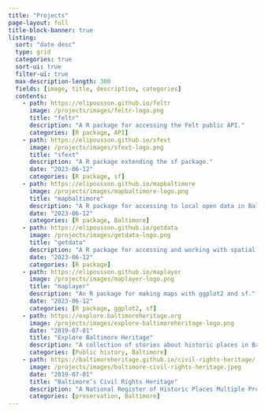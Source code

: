 ```yaml
---
title: "Projects"
page-layout: full
title-block-banner: true
listing:
  sort: "date desc"
  type: grid
  categories: true
  sort-ui: true
  filter-ui: true
  max-description-length: 300
  fields: [image, title, description, categories]
  contents:
    - path: https://elipousson.github.io/feltr
      image: /projects/images/feltr-logo.png
      title: "feltr"
      description: "A R package for accessing the Felt public API."
      categories: [R package, API]
    - path: https://elipousson.github.io/sfext
      image: /projects/images/sfext-logo.png
      title: "sfext"
      description: "A R package extending the sf package."
      date: "2023-06-12"
      categories: [R package, sf]
    - path: https://elipousson.github.io/mapbaltimore
      image: /projects/images/mapbaltimore-logo.png
      title: "mapbaltimore"
      description: "A R package for accessing to local open data in Baltimore, Maryland."
      date: "2023-06-12"
      categories: [R package, Baltimore]
    - path: https://elipousson.github.io/getdata
      image: /projects/images/getdata-logo.png
      title: "getdata"
      description: "A R package for accessing and working with spatial data for locations."
      date: "2023-06-12"
      categories: [R package]
    - path: https://elipousson.github.io/maplayer
      image: /projects/images/maplayer-logo.png
      title: "maplayer"
      description: "An R package for making maps with ggplot2 and sf."
      date: "2023-06-12"
      categories: [R package, ggplot2, sf]
    - path: https://explore.baltimoreheritage.org
      image: /projects/images/explore-baltimoreheritage-logo.png
      date: "2019-07-01"
      title: "Explore Baltimore Heritage"
      description: "A collection of stories about historic places in Baltimore built using the Curatscape web and mobile app framework."
      categories: [Public history, Baltimore]
    - path: https://baltimoreheritage.github.io/civil-rights-heritage/
      image: /projects/images/baltimore-civil-rights-heritage.jpeg
      date: "2019-07-01"
      title: "Baltimore’s Civil Rights Heritage"
      description: "A National Register of Historic Places Multiple Property Documentation Form documenting the historic context for the African American Civil Rights movement in Baltimore."
      categories: [preservation, Baltimore]
---
```

